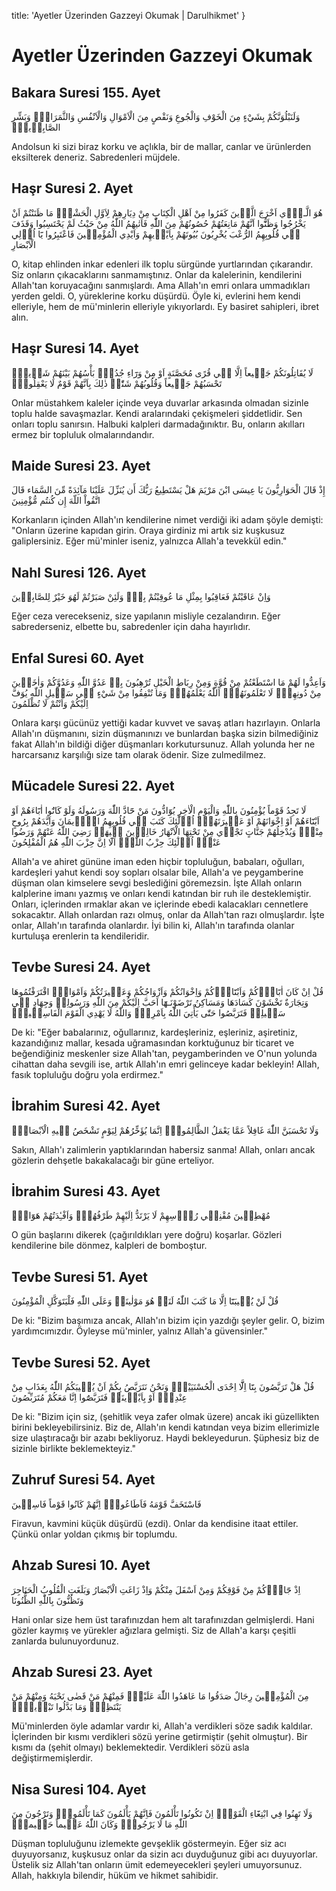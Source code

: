   title: 'Ayetler Üzerinden Gazzeyi Okumak | Darulhikmet'
}

<MDXWrapper>

# Ayetler Üzerinden Gazzeyi Okumak

## Bakara Suresi 155. Ayet

<Arabic>

وَلَنَبْلُوَنَّكُمْ بِشَيْءٍ مِنَ الْخَوْفِ وَالْجُوعِ وَنَقْصٍ مِنَ الْاَمْوَالِ وَالْاَنْفُسِ وَالثَّمَرَاتِۜ وَبَشِّرِ الصَّابِر۪ينَۙ

</Arabic>

Andolsun ki sizi biraz korku ve açlıkla, bir de mallar, canlar ve ürünlerden eksilterek deneriz. Sabredenleri müjdele.

## Haşr Suresi 2. Ayet

<Arabic>

هُوَ الَّـذ۪ٓي اَخْرَجَ الَّذ۪ينَ كَفَرُوا مِنْ اَهْلِ الْكِتَابِ مِنْ دِيَارِهِمْ لِاَوَّلِ الْحَشْرِۜ مَا ظَنَنْتُمْ اَنْ يَخْرُجُوا وَظَنُّٓوا اَنَّهُمْ مَانِعَتُهُمْ حُصُونُهُمْ مِنَ اللّٰهِ فَاَتٰيهُمُ اللّٰهُ مِنْ حَيْثُ لَمْ يَحْتَسِبُوا وَقَذَفَ ف۪ي قُلُوبِهِمُ الرُّعْبَ يُخْرِبُونَ بُيُوتَهُمْ بِاَيْد۪يهِمْ وَاَيْدِي الْمُؤْمِن۪ينَ فَاعْتَبِرُوا يَٓا اُو۬لِي الْاَبْصَارِ

</Arabic>

O, kitap ehlinden inkar edenleri ilk toplu sürgünde yurtlarından çıkarandır. Siz onların çıkacaklarını sanmamıştınız. Onlar da kalelerinin, kendilerini Allah'tan koruyacağını sanmışlardı. Ama Allah'ın emri onlara ummadıkları yerden geldi. O, yüreklerine korku düşürdü. Öyle ki, evlerini hem kendi elleriyle, hem de mü'minlerin elleriyle yıkıyorlardı. Ey basiret sahipleri, ibret alın.

## Haşr Suresi 14. Ayet

<Arabic>

لَا يُقَاتِلُونَكُمْ جَم۪يعاً اِلَّا ف۪ي قُرًى مُحَصَّنَةٍ اَوْ مِنْ وَرَٓاءِ جُدُرٍۜ بَأْسُهُمْ بَيْنَهُمْ شَد۪يدٌۜ تَحْسَبُهُمْ جَم۪يعاً وَقُلُوبُهُمْ شَتّٰىۜ ذٰلِكَ بِاَنَّهُمْ قَوْمٌ لَا يَعْقِلُونَۚ

</Arabic>

Onlar müstahkem kaleler içinde veya duvarlar arkasında olmadan sizinle toplu halde savaşmazlar. Kendi aralarındaki çekişmeleri şiddetlidir. Sen onları toplu sanırsın. Halbuki kalpleri darmadağınıktır. Bu, onların akılları ermez bir topluluk olmalarındandır.

## Maide Suresi 23. Ayet

<Arabic>

إِذْ قَالَ الْحَوَارِيُّونَ يَا عِيسَى ابْنَ مَرْيَمَ هَلْ يَسْتَطِيعُ رَبُّكَ أَن يُنَزِّلَ عَلَيْنَا مَآئِدَةً مِّنَ السَّمَاء قَالَ اتَّقُواْ اللّهَ إِن كُنتُم مُّؤْمِنِينَ

</Arabic>

Korkanların içinden Allah'ın kendilerine nimet verdiği iki adam şöyle demişti: "Onların üzerine kapıdan girin. Oraya girdiniz mi artık siz kuşkusuz galiplersiniz. Eğer mü'minler iseniz, yalnızca Allah'a tevekkül edin."

## Nahl Suresi 126. Ayet

<Arabic>

وَاِنْ عَاقَبْتُمْ فَعَاقِبُوا بِمِثْلِ مَا عُوقِبْتُمْ بِه۪ۜ وَلَئِنْ صَبَرْتُمْ لَهُوَ خَيْرٌ لِلصَّابِر۪ينَ

</Arabic>

Eğer ceza verecekseniz, size yapılanın misliyle cezalandırın. Eğer sabrederseniz, elbette bu, sabredenler için daha hayırlıdır.

## Enfal Suresi 60. Ayet

<Arabic>

وَاَعِدُّوا لَهُمْ مَا اسْتَطَعْتُمْ مِنْ قُوَّةٍ وَمِنْ رِبَاطِ الْخَيْلِ تُرْهِبُونَ بِه۪ عَدُوَّ اللّٰهِ وَعَدُوَّكُمْ وَاٰخَر۪ينَ مِنْ دُونِهِمْۚ لَا تَعْلَمُونَهُمْۚ اَللّٰهُ يَعْلَمُهُمْۜ وَمَا تُنْفِقُوا مِنْ شَيْءٍ ف۪ي سَب۪يلِ اللّٰهِ يُوَفَّ اِلَيْكُمْ وَاَنْتُمْ لَا تُظْلَمُونَ

</Arabic>

Onlara karşı gücünüz yettiği kadar kuvvet ve savaş atları hazırlayın. Onlarla Allah'ın düşmanını, sizin düşmanınızı ve bunlardan başka sizin bilmediğiniz fakat Allah'ın bildiği diğer düşmanları korkutursunuz. Allah yolunda her ne harcarsanız karşılığı size tam olarak ödenir. Size zulmedilmez.

## Mücadele Suresi 22. Ayet

<Arabic>

لَا تَجِدُ قَوْماً يُؤْمِنُونَ بِاللّٰهِ وَالْيَوْمِ الْاٰخِرِ يُوَٓادُّونَ مَنْ حَٓادَّ اللّٰهَ وَرَسُولَهُ وَلَوْ كَانُٓوا اٰبَٓاءَهُمْ اَوْ اَبْنَٓاءَهُمْ اَوْ اِخْوَانَهُمْ اَوْ عَش۪يرَتَهُمْۜ اُو۬لٰٓئِكَ كَتَبَ ف۪ي قُلُوبِهِمُ الْا۪يمَانَ وَاَيَّدَهُمْ بِرُوحٍ مِنْهُۜ وَيُدْخِلُهُمْ جَنَّاتٍ تَجْر۪ي مِنْ تَحْتِهَا الْاَنْهَارُ خَالِد۪ينَ ف۪يهَاۜ رَضِيَ اللّٰهُ عَنْهُمْ وَرَضُوا عَنْهُۜ اُو۬لٰٓئِكَ حِزْبُ اللّٰهِۜ اَلَٓا اِنَّ حِزْبَ اللّٰهِ هُمُ الْمُفْلِحُونَ

</Arabic>

Allah'a ve ahiret gününe iman eden hiçbir topluluğun, babaları, oğulları, kardeşleri yahut kendi soy sopları olsalar bile, Allah'a ve peygamberine düşman olan kimselere sevgi beslediğini göremezsin. İşte Allah onların kalplerine imanı yazmış ve onları kendi katından bir ruh ile desteklemiştir. Onları, içlerinden ırmaklar akan ve içlerinde ebedi kalacakları cennetlere sokacaktır. Allah onlardan razı olmuş, onlar da Allah'tan razı olmuşlardır. İşte onlar, Allah'ın tarafında olanlardır. İyi bilin ki, Allah'ın tarafında olanlar kurtuluşa erenlerin ta kendileridir.

## Tevbe Suresi 24. Ayet

<Arabic>

قُلْ اِنْ كَانَ اٰبَٓاؤُ۬كُمْ وَاَبْنَٓاؤُ۬كُمْ وَاِخْوَانُكُمْ وَاَزْوَاجُكُمْ وَعَش۪يرَتُكُمْ وَاَمْوَالٌۨ اقْتَرَفْتُمُوهَا وَتِجَارَةٌ تَخْشَوْنَ كَسَادَهَا وَمَسَاكِنُ تَرْضَوْنَـهَٓا اَحَبَّ اِلَيْكُمْ مِنَ اللّٰهِ وَرَسُولِه۪ وَجِهَادٍ ف۪ي سَب۪يلِه۪ فَتَرَبَّصُوا حَتّٰى يَأْتِيَ اللّٰهُ بِاَمْرِه۪ۜ وَاللّٰهُ لَا يَهْدِي الْقَوْمَ الْفَاسِق۪ينَ۟

</Arabic>

De ki: "Eğer babalarınız, oğullarınız, kardeşleriniz, eşleriniz, aşiretiniz, kazandığınız mallar, kesada uğramasından korktuğunuz bir ticaret ve beğendiğiniz meskenler size Allah'tan, peygamberinden ve O'nun yolunda cihattan daha sevgili ise, artık Allah'ın emri gelinceye kadar bekleyin! Allah, fasık topluluğu doğru yola erdirmez."

## İbrahim Suresi 42. Ayet

<Arabic>

وَلَا تَحْسَبَنَّ اللّٰهَ غَافِلاً عَمَّا يَعْمَلُ الظَّالِمُونَۜ اِنَّمَا يُؤَخِّرُهُمْ لِيَوْمٍ تَشْخَصُ ف۪يهِ الْاَبْصَارُۙ

</Arabic>

Sakın, Allah'ı zalimlerin yaptıklarından habersiz sanma! Allah, onları ancak gözlerin dehşetle bakakalacağı bir güne erteliyor.

## İbrahim Suresi 43. Ayet

<Arabic>

مُهْطِع۪ينَ مُقْنِع۪ي رُؤُ۫سِهِمْ لَا يَرْتَدُّ اِلَيْهِمْ طَرْفُهُمْۚ وَاَفْـِٔدَتُهُمْ هَوَٓاءٌۜ

</Arabic>

O gün başlarını dikerek (çağırıldıkları yere doğru) koşarlar. Gözleri kendilerine bile dönmez, kalpleri de bomboştur.

## Tevbe Suresi 51. Ayet

<Arabic>

قُلْ لَنْ يُص۪يبَنَٓا اِلَّا مَا كَتَبَ اللّٰهُ لَنَاۚ هُوَ مَوْلٰينَاۚ وَعَلَى اللّٰهِ فَلْيَتَوَكَّلِ الْمُؤْمِنُونَ

</Arabic>

De ki: "Bizim başımıza ancak, Allah'ın bizim için yazdığı şeyler gelir. O, bizim yardımcımızdır. Öyleyse mü'minler, yalnız Allah'a güvensinler."

## Tevbe Suresi 52. Ayet

<Arabic>

قُلْ هَلْ تَرَبَّصُونَ بِنَٓا اِلَّٓا اِحْدَى الْحُسْنَيَيْنِۜ وَنَحْنُ نَتَرَبَّصُ بِكُمْ اَنْ يُص۪يبَكُمُ اللّٰهُ بِعَذَابٍ مِنْ عِنْدِه۪ٓ اَوْ بِاَيْد۪ينَاۘ فَتَرَبَّصُٓوا اِنَّا مَعَكُمْ مُتَرَبِّصُونَ

</Arabic>

De ki: "Bizim için siz, (şehitlik veya zafer olmak üzere) ancak iki güzellikten birini bekleyebilirsiniz. Biz de, Allah'ın kendi katından veya bizim ellerimizle size ulaştıracağı bir azabı bekliyoruz. Haydi bekleyedurun. Şüphesiz biz de sizinle birlikte beklemekteyiz."

## Zuhruf Suresi 54. Ayet

<Arabic>

فَاسْتَخَفَّ قَوْمَهُ فَاَطَاعُوهُۜ اِنَّهُمْ كَانُوا قَوْماً فَاسِق۪ينَ

</Arabic>

Firavun, kavmini küçük düşürdü (ezdi). Onlar da kendisine itaat ettiler. Çünkü onlar yoldan çıkmış bir toplumdu.

## Ahzab Suresi 10. Ayet

<Arabic>

اِذْ جَٓاؤُ۫كُمْ مِنْ فَوْقِكُمْ وَمِنْ اَسْفَلَ مِنْكُمْ وَاِذْ زَاغَتِ الْاَبْصَارُ وَبَلَغَتِ الْقُلُوبُ الْحَنَاجِرَ وَتَظُنُّونَ بِاللّٰهِ الظُّنُونَا

</Arabic>

Hani onlar size hem üst tarafınızdan hem alt tarafınızdan gelmişlerdi. Hani gözler kaymış ve yürekler ağızlara gelmişti. Siz de Allah'a karşı çeşitli zanlarda bulunuyordunuz.

## Ahzab Suresi 23. Ayet

<Arabic>

مِنَ الْمُؤْمِن۪ينَ رِجَالٌ صَدَقُوا مَا عَاهَدُوا اللّٰهَ عَلَيْهِۚ فَمِنْهُمْ مَنْ قَضٰى نَحْبَهُ وَمِنْهُمْ مَنْ يَنْتَظِرُۘ وَمَا بَدَّلُوا تَبْد۪يلاًۙ

</Arabic>

Mü'minlerden öyle adamlar vardır ki, Allah'a verdikleri söze sadık kaldılar. İçlerinden bir kısmı verdikleri sözü yerine getirmiştir (şehit olmuştur). Bir kısmı da (şehit olmayı) beklemektedir. Verdikleri sözü asla değiştirmemişlerdir.

## Nisa Suresi 104. Ayet

<Arabic>

وَلَا تَهِنُوا فِي ابْتِغَٓاءِ الْقَوْمِۜ اِنْ تَكُونُوا تَأْلَمُونَ فَاِنَّهُمْ يَأْلَمُونَ كَمَا تَأْلَمُونَۚ وَتَرْجُونَ مِنَ اللّٰهِ مَا لَا يَرْجُونَۜ وَكَانَ اللّٰهُ عَل۪يماً حَك۪يماً۟

</Arabic>

Düşman topluluğunu izlemekte gevşeklik göstermeyin. Eğer siz acı duyuyorsanız, kuşkusuz onlar da sizin acı duyduğunuz gibi acı duyuyorlar. Üstelik siz Allah'tan onların ümit edemeyecekleri şeyleri umuyorsunuz. Allah, hakkıyla bilendir, hüküm ve hikmet sahibidir.

</MDXWrapper>
